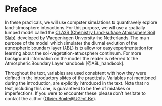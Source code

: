 # Preface {.unnumbered}

In these practicals, we will use computer simulations to quantitavely explore land-atmosphere interactions. For this purpose, we will use a spatially lumped model called the [CLASS (Chemistry Land-sufrace Atmosphere Soil Slab)](https://classmodel.github.io/), developed by Waegeningen University the Netherlands. The main purpose of the model, which simulates the diurnal evolution of the atmospheric boundary layer (ABL) is to allow for easy experimentation for learning about the soil-vegetation-atmosphere continuum. For more background information on the model, the reader is referred to the Atmospheric Boundary Layer handbook [@ABL_handbook].

Throughout the text, variables are used consistent with how they were defined in the introductory slides of the practicals. Variables not mentioned during the introduction, are explicitly introduced in the text. Note that no text, including this one, is guaranteed to be free of mistakes or imperfections. If you were to encounter these, please don't hesitate to contact the author ([Olivier.Bonte@UGent.Be](mailto:Olivier.Bonte@Ugent.be)).